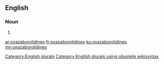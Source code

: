 ==English==

===Noun===
{{head|en}}

# {{plural of|oxazaborolidine}}

[[Category:English plurals]][[Category:English plurals using obsolete wikisyntax]]

[[ar:oxazaborolidines]]
[[fr:oxazaborolidines]]
[[ku:oxazaborolidines]]
[[my:oxazaborolidines]]
